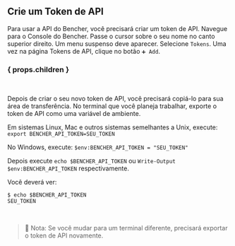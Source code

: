## Crie um Token de API

Para usar a API do Bencher, você precisará criar um token de API.
Navegue para o Console do Bencher.
Passe o cursor sobre o seu nome no canto superior direito.
Um menu suspenso deve aparecer. Selecione `Tokens`.
Uma vez na página Tokens de API, clique no botão `➕ Add`.

### { props.children }
<br />

Depois de criar o seu novo token de API, você precisará copiá-lo para sua área de transferência.
No terminal que você planeja trabalhar, exporte o token de API como uma variável de ambiente.

Em sistemas Linux, Mac e outros sistemas semelhantes a Unix, execute: `export BENCHER_API_TOKEN=SEU_TOKEN`

No Windows, execute: `$env:BENCHER_API_TOKEN = "SEU_TOKEN"`

Depois execute `echo $BENCHER_API_TOKEN` ou `Write-Output $env:BENCHER_API_TOKEN` respectivamente.

Você deverá ver:

```
$ echo $BENCHER_API_TOKEN
SEU_TOKEN
```

<br />

> 🐰 Nota: Se você mudar para um terminal diferente, precisará exportar o token de API novamente.